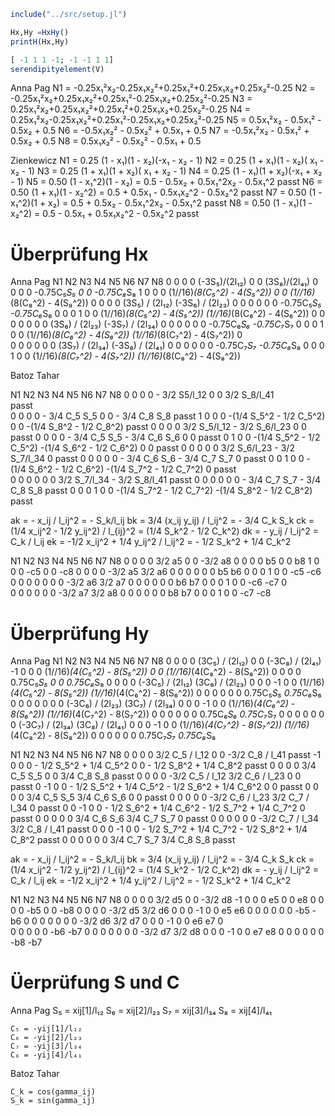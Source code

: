 ```julia
include("../src/setup.jl")
```


```julia
Hx,Hy =HxHy()
printH(Hx,Hy)
```

```julia
[ -1 1 1 -1; -1 -1 1 1]
serendipityelement(V)
```

Anna Pag
N1 = -0.25x₁²x₂-0.25x₁x₂²+0.25x₁²+0.25x₁x₂+0.25x₂²-0.25
N2 = -0.25x₁²x₂+0.25x₁x₂²+0.25x₁²-0.25x₁x₂+0.25x₂²-0.25
N3 = 0.25x₁²x₂+0.25x₁x₂²+0.25x₁²+0.25x₁x₂+0.25x₂²-0.25
N4 = 0.25x₁²x₂-0.25x₁x₂²+0.25x₁²-0.25x₁x₂+0.25x₂²-0.25
N5 =  0.5x₁²x₂ - 0.5x₁² - 0.5x₂ + 0.5
N6 = -0.5x₁x₂² - 0.5x₂² + 0.5x₁ + 0.5
N7 = -0.5x₁²x₂ - 0.5x₁² + 0.5x₂ + 0.5
N8 =  0.5x₁x₂² - 0.5x₂² - 0.5x₁ + 0.5

Zienkewicz
N1 = 0.25 (1 - x₁)(1 - x₂)(-x₁ - x₂ - 1)
N2 = 0.25 (1 + x₁)(1 - x₂)( x₁ - x₂ - 1)
N3 = 0.25 (1 + x₁)(1 + x₂)( x₁ + x₂ - 1)
N4 = 0.25 (1 - x₁)(1 + x₂)(-x₁ + x₂ - 1)
N5 = 0.50 (1 - x₁^2)(1 - x₂) = 0.5 - 0.5x₂ + 0.5x₁^2x₂ - 0.5x₁^2 passt
N6 = 0.50 (1 + x₁)(1 - x₂^2) = 0.5 + 0.5x₁ - 0.5x₁x₂^2 - 0.5x₂^2 passt
N7 = 0.50 (1 - x₁^2)(1 + x₂) = 0.5 + 0.5x₂ - 0.5x₁^2x₂ - 0.5x₁^2 passt
N8 = 0.50 (1 - x₁)(1 - x₂^2) = 0.5 - 0.5x₁ + 0.5x₁x₂^2 - 0.5x₂^2 passt


# Überprüfung Hx
Anna Pag
N1      N2      N3      N4      N5                          N6                          N7                          N8
0       0       0       0       (-3S₅)/(2l₁₂)               0                           0                           (3S₈)/(2l₄₁)
0       0       0       0       -0.75C₅*S₅                  0                           0                           -0.75C₈*S₈
1       0       0       0       (1//16)*(8(C₅^2) - 4(S₅^2)) 0                           0                           (1//16)*(8(C₈^2) - 4(S₈^2))
0       0       0       0       (3S₅) / (2l₁₂)              (-3S₆) / (2l₂₃)             0                           0
0       0       0       0       -0.75C₅*S₅                  -0.75C₆*S₆                  0                           0
0       1       0       0       (1//16)*(8(C₅^2) - 4(S₅^2)) (1//16)*(8(C₆^2) - 4(S₆^2)) 0                           0
0       0       0       0       0                           (3S₆) / (2l₂₃)              (-3S₇) / (2l₃₄)             0
0       0       0       0       0                           -0.75C₆*S₆                  -0.75C₇*S₇                  0
0       0       1       0       0                           (1//16)*(8(C₆^2) - 4(S₆^2)) (1//16)*(8(C₇^2) - 4(S₇^2)) 0   
0       0       0       0       0                           0                           (3S₇) / (2l₃₄)              (-3S₈) / (2l₄₁)
0       0       0       0       0                           0                           -0.75C₇*S₇                  -0.75C₈*S₈
0       0       0       1       0                           0                           (1//16)*(8(C₇^2) - 4(S₇^2)) (1//16)*(8(C₈^2) - 4(S₈^2))

Batoz Tahar

N1      N2      N3      N4      N5                          N6                          N7                          N8
0       0       0       0       - 3/2 S5/l_12               0                           0                           3/2 S_8/l_41  
passt            
0       0       0       0       - 3/4 C_5 S_5               0                           0                           - 3/4 C_8 S_8
passt
1       0       0       0       -(1/4 S_5^2  - 1/2 C_5^2)   0                           0                           -(1/4 S_8^2  - 1/2 C_8^2)
passt
0       0       0       0       3/2 S_5/l_12                - 3/2 S_6/l_23              0                           0
passt
0       0       0       0       - 3/4 C_5 S_5               - 3/4 C_6 S_6               0                           0
passt
0       1       0       0       -(1/4 S_5^2  - 1/2 C_5^2)   -(1/4 S_6^2  - 1/2 C_6^2)   0                           0
passt
0       0       0       0       0                           3/2 S_6/l_23                - 3/2 S_7/l_34              0
passt
0       0       0       0       0                           - 3/4 C_6 S_6               - 3/4 C_7 S_7               0
passt
0       0       1       0       0                           -(1/4 S_6^2  - 1/2 C_6^2)   -(1/4 S_7^2  - 1/2 C_7^2)   0 
passt  
0       0       0       0       0                           0                           3/2 S_7/l_34                - 3/2 S_8/l_41
passt
0       0       0       0       0                           0                           - 3/4 C_7 S_7               - 3/4 C_8 S_8
passt
0       0       0       1       0                           0                           -(1/4 S_7^2  - 1/2 C_7^2)   -(1/4 S_8^2  - 1/2 C_8^2)
passt

ak = - x_ij / l_ij^2                         = - S_k/l_ij 
bk = 3/4 (x_ij y_ij) / l_ij^2                = - 3/4 C_k S_k 
ck = (1/4 x_ij^2 - 1/2 y_ij^2) / l_{ij}^2    = (1/4 S_k^2  - 1/2 C_k^2) 
dk = - y_ij / l_ij^2                         = C_k / l_ij 
ek = -1/2 x_ij^2 + 1/4 y_ij^2 / l_ij^2       = - 1/2 S_k^2 + 1/4 C_k^2

N1      N2      N3      N4      N5                          N6                          N7                          N8
0       0       0       0       3/2 a5                      0                           0                           -3/2 a8
0       0       0       0       b5                          0                           0                           b8
1       0       0       0       -c5                         0                           0                           -c8
0       0       0       0       -3/2 a5                     3/2 a6                      0                           0
0       0       0       0       b5                          b6                          0                           0
0       1       0       0       -c5                         -c6                         0                           0
0       0       0       0       0                           -3/2 a6                     3/2 a7                      0
0       0       0       0       0                           b6                          b7                          0
0       0       1       0       0                           -c6                         -c7                         0   
0       0       0       0       0                           0                           -3/2 a7                     3/2 a8
0       0       0       0       0                           0                           b8                          b7
0       0       0       1       0                           0                           -c7                         -c8

# Überprüfung Hy

Anna Pag
N1      N2      N3      N4      N5                          N6                          N7                          N8
0       0       0       0       (3C₅) / (2l₁₂)              0                           0                           (-3C₈) / (2l₄₁)
-1      0       0       0       (1//16)*(4(C₅^2) - 8(S₅^2)) 0                           0                           (1//16)*(4(C₈^2) - 8(S₈^2))
0       0       0       0       0.75C₅*S₅                   0                           0                           0.75C₈*S₈
0       0       0       0       (-3C₅) / (2l₁₂)             (3C₆) / (2l₂₃)              0                           0
0       -1      0       0       (1//16)*(4(C₅^2) - 8(S₅^2)) (1//16)*(4(C₆^2) - 8(S₆^2)) 0                           0
0       0       0       0       0.75C₅*S₅                   0.75C₆*S₆                   0                           0
0       0       0       0       0                           (-3C₆) / (2l₂₃)             (3C₇) / (2l₃₄)              0
0       0       -1      0       0                           (1//16)*(4(C₆^2) - 8(S₆^2)) (1//16)*(4(C₇^2) - 8(S₇^2)) 0
0       0       0       0       0                           0.75C₆*S₆                   0.75C₇*S₇                   0
0       0       0       0       0                           0                           (-3C₇) / (2l₃₄)             (3C₈) / (2l₄₁)
0       0       0       -1      0                           0                           (1//16)*(4(C₇^2) - 8(S₇^2)) (1//16)*(4(C₈^2) - 8(S₈^2))
0       0       0       0       0                           0                           0.75C₇*S₇                   0.75C₈*S₈  


N1      N2      N3      N4      N5                          N6                          N7                          N8
0       0       0       0       3/2 C_5 / l_12              0                           0                           -3/2 C_8 / l_41
passt
-1      0       0       0       - 1/2 S_5^2 + 1/4 C_5^2     0                           0                           - 1/2 S_8^2 + 1/4 C_8^2
passt
0       0       0       0       3/4 C_5 S_5                 0                           0                           3/4 C_8 S_8
passt
0       0       0       0       -3/2 C_5 / l_12             3/2 C_6 / l_23              0                           0
passt
0       -1      0       0       - 1/2 S_5^2 + 1/4 C_5^2     - 1/2 S_6^2 + 1/4 C_6^2     0                           0
passt
0       0       0       0       3/4 C_5 S_5                 3/4 C_6 S_6                 0                           0
passt
0       0       0       0       0                           -3/2 C_6 / l_23             3/2 C_7 / l_34              0
passt
0       0       -1      0       0                           - 1/2 S_6^2 + 1/4 C_6^2     - 1/2 S_7^2 + 1/4 C_7^2     0   
passt
0       0       0       0       0                           3/4 C_6 S_6                 3/4 C_7 S_7                 0
passt
0       0       0       0       0                           0                           -3/2 C_7 / l_34             3/2 C_8 / l_41
passt
0       0       0       -1      0                           0                           - 1/2 S_7^2 + 1/4 C_7^2     - 1/2 S_8^2 + 1/4 C_8^2
passt
0       0       0       0       0                           0                           3/4 C_7 S_7                 3/4 C_8 S_8
passt


ak = - x_ij / l_ij^2                         = - S_k/l_ij 
bk = 3/4 (x_ij y_ij) / l_ij^2                = - 3/4 C_k S_k 
ck = (1/4 x_ij^2 - 1/2 y_ij^2) / l_{ij}^2    = (1/4 S_k^2  - 1/2 C_k^2) 
dk = - y_ij / l_ij^2                         = C_k / l_ij 
ek = -1/2 x_ij^2 + 1/4 y_ij^2 / l_ij^2       = - 1/2 S_k^2 + 1/4 C_k^2

N1      N2      N3      N4      N5                          N6                          N7                          N8
0       0       0       0       3/2 d5                      0                           0                           -3/2 d8
-1      0       0       0       e5                          0                           0                           e8
0       0       0       0       -b5                         0                           0                           -b8
0       0       0       0       -3/2 d5                     3/2 d6                      0                           0
0       -1      0       0       e5                          e6                          0                           0
0       0       0       0       -b5                         -b6                         0                           0
0       0       0       0       0                           -3/2 d6                     3/2 d7                      0
0       0       -1      0       0                           e6                          e7                          0   
0       0       0       0       0                           -b6                         -b7                         0
0       0       0       0       0                           0                           -3/2 d7                     3/2 d8
0       0       0       -1      0                           0                           e7                          e8
0       0       0       0       0                           0                           -b8                         -b7

# Üerprüfung S und C

Anna Pag
    S₅ = xij[1]/l₁₂
    S₆ = xij[2]/l₂₃
    S₇ = xij[3]/l₃₄
    S₈ = xij[4]/l₄₁

    C₅ = -yij[1]/l₁₂
    C₆ = -yij[2]/l₂₃
    C₇ = -yij[3]/l₃₄
    C₈ = -yij[4]/l₄₁

Batoz Tahar

    C_k = cos(gamma_ij)
    S_k = sin(gamma_ij)